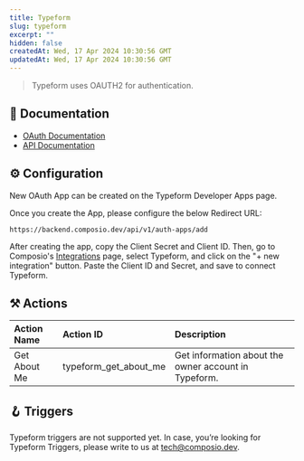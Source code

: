 ```yaml
---
title: Typeform
slug: typeform
excerpt: ""
hidden: false
createdAt: Wed, 17 Apr 2024 10:30:56 GMT
updatedAt: Wed, 17 Apr 2024 10:30:56 GMT
--- 
```

> Typeform uses OAUTH2 for authentication.
## 📔 Documentation

- [OAuth Documentation](https://www.typeform.com/developers/get-started/applications/)
- [API Documentation](https://www.typeform.com/developers/get-started/)

## ⚙️ Configuration

<Tip>New OAuth App can be created on the Typeform Developer Apps page.</Tip>

Once you create the App, please configure the below Redirect URL:


```
https://backend.composio.dev/api/v1/auth-apps/add
```

After creating the app, copy the Client Secret and Client ID. Then, go to Composio's [Integrations](https://app.composio.dev/apps) page, select Typeform, and click on the "+ new integration" button. Paste the Client ID and Secret, and save to connect Typeform.


## ⚒️ Actions


| Action Name            | Action ID                   | Description                                       |
| :--------------------- | :-------------------------- | :------------------------------------------------ |
| Get About Me | typeform_get_about_me | Get information about the owner account in Typeform. |

## 🪝 Triggers

Typeform triggers are not supported yet. In case, you’re looking for Typeform Triggers, please write to us at tech@composio.dev.

